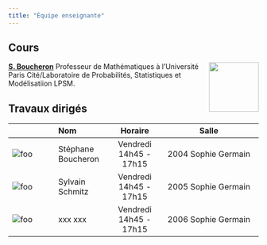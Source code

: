 ```yaml
---
title: "Équipe enseignante"
---
```


## Cours 

![](images/team/ritratto.jpg){style="float:right;padding: 0 0 0 10px;" fig-alt="Headshot of S. Boucheron" width="100"}

[**S. Boucheron**](http://stephane-v-boucheron.fr/)  Professeur de Mathématiques à l'Université Paris Cité/Laboratoire de Probabilités, Statistiques et Modélisatiion LPSM.



## Travaux dirigés

|                    | Nom                    | Horaire             | Salle                                    |
|:-------------------|:-----------------------|:-------------------:|:----------------------------------------:|
| ![foo](images/team/ritratto.jpg) | Stéphane Boucheron | Vendredi  14h45 - 17h15  |  2004 Sophie Germain        |
| ![foo](images/team/ritratto.png) | Sylvain Schmitz    | Vendredi  14h45 - 17h15  |  2005 Sophie Germain        |
| ![foo](images/team/ritratto.png) | xxx     xxx        | Vendredi  14h45 - 17h15  |  2006 Sophie Germain        |



